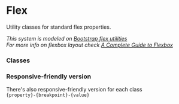 
<Meta title="Flex" />

# Flex

Utility classes for standard flex properties.

*This system is modeled on [Bootstrap flex utilities](https://getbootstrap.com/docs/4.3/utilities/flex/)*<br/>
*For more info on flexbox layout check [A Complete Guide to Flexbox](https://css-tricks.com/snippets/css/a-guide-to-flexbox/)*

### Classes

### Responsive-friendly version
There's also responsive-friendly version for each class<br/>
`{property}-{breakpoint}-{value}`
